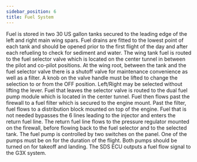 ```yaml
---
sidebar_position: 6
title: Fuel System
---
```

Fuel is stored in two 30 US gallon tanks secured to the leading edge of the left and right main wing spars. 
Fuel drains are fitted to the lowest point of each tank and should be opened prior to the first flight of the day and after each refueling to check for sediment and water. 
The wing tank fuel is routed to the fuel selector valve which is located on the center tunnel in between the pilot and co-pilot positions. At the wing root, between the tank and the fuel selector valve there is 
a shutoff valve for maintenance convenience as well as a filter. 
A knob on the valve handle must be lifted to change the selection to or from the OFF position. Left/Right may be selected without lifting the lever. 
Fuel that leaves the selector valve is routed to the dual fuel pump module which is located in the center tunnel. 
Fuel then flows past the firewall to a fuel filter which is secured to the engine mount.
Past the filter, fuel flows to a distribution block mounted on top of the engine. Fuel that is not needed bypasses the 6 lines leading to the injector and enters the return fuel line.
The return fuel line flows to the pressure regulator mounted on the firewall, before flowing back to the fuel selector and to the selected tank.
The fuel pump is controlled by two switches on the panel. One of the pumps must be on for the duration of the flight. Both pumps should be turned on for takeoff and landing. 
The SDS ECU outputs a fuel flow signal to the G3X system. 